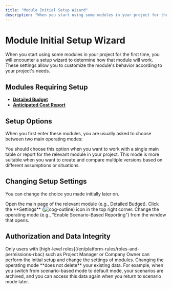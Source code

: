 ```yaml
---
title: "Module Initial Setup Wizard"
description: "When you start using some modules in your project for the first time, you will encounter a setup wizard to determine how that module will work."
---
```


# Module Initial Setup Wizard

When you start using some modules in your project for the first time, you will encounter a setup wizard to determine how that module will work. These settings allow you to customize the module's behavior according to your project's needs.

## Modules Requiring Setup

- **[Detailed Budget](/en/cost-management/detailed-budget)**
- **[Anticipated Cost Report](/en/cost-management/anticipated-cost-report)**

## Setup Options

When you first enter these modules, you are usually asked to choose between two main operating modes:

<CardGroup cols={2}>
  <Card title="Default / Single Mode" icon="file-outline">
    You should choose this option when you want to work with a single main table or report for the relevant module in your project.
  </Card>
  <Card title="Scenario-Based Mode" icon="file-multiple-outline">
    This mode is more suitable when you want to create and compare multiple versions based on different assumptions or situations.
  </Card>
</CardGroup>

## Changing Setup Settings

You can change the choice you made initially later on.

<Steps>
  <Step title="Go to the Module Page">
    Open the main page of the relevant module (e.g., Detailed Budget).
  </Step>
  <Step title="Open Settings">
    Click the **Settings** (<img src="/icons/cog-outline.svg" alt="cog-outline" className="inline align-middle dark:invert" style={{width: '16px', height: '16px', margin: 0}} />) icon in the top right corner.
  </Step>
  <Step title="Change the Mode">
    Change the operating mode (e.g., "Enable Scenario-Based Reporting") from the window that opens.
  </Step>
</Steps>

## Authorization and Data Integrity

<AccordionGroup>
  <Accordion title="Authorization">
    Only users with [high-level roles](/en/platform-rules/roles-and-permissions-rbac) such as Project Manager or Company Owner can perform the initial setup and change the settings of modules.
  </Accordion>
  <Accordion title="Data Integrity">
    Changing the operating mode **does not delete** your existing data. For example, when you switch from scenario-based mode to default mode, your scenarios are archived, and you can access this data again when you return to scenario mode later.
  </Accordion>
</AccordionGroup>

